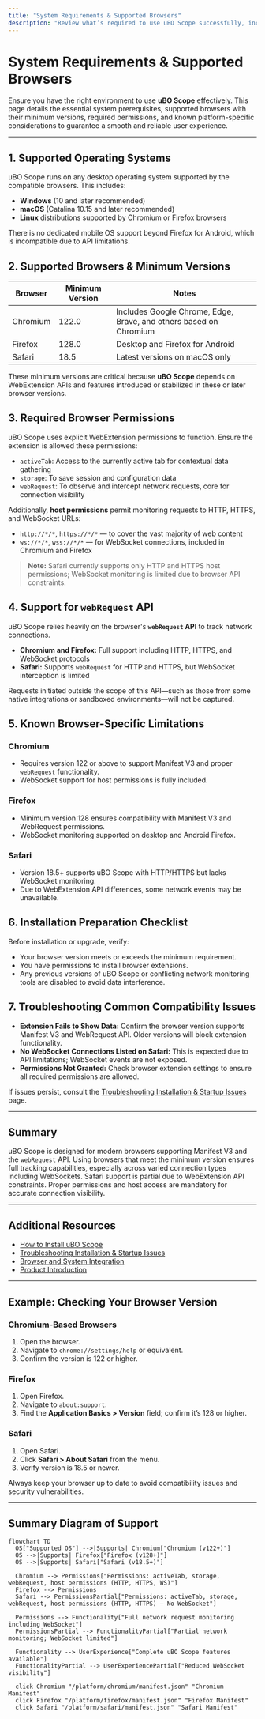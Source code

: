 ```yaml
---
title: "System Requirements & Supported Browsers"
description: "Review what’s required to use uBO Scope successfully, including compatible operating systems, browser versions (Chromium, Firefox, and Safari), and necessary permissions. Learn about support for webRequest APIs and any known browser-specific limitations."
---
```


# System Requirements & Supported Browsers

Ensure you have the right environment to use **uBO Scope** effectively. This page details the essential system prerequisites, supported browsers with their minimum versions, required permissions, and known platform-specific considerations to guarantee a smooth and reliable user experience.

---

## 1. Supported Operating Systems

uBO Scope runs on any desktop operating system supported by the compatible browsers. This includes:
- **Windows** (10 and later recommended)
- **macOS** (Catalina 10.15 and later recommended)
- **Linux** distributions supported by Chromium or Firefox browsers

There is no dedicated mobile OS support beyond Firefox for Android, which is incompatible due to API limitations.

## 2. Supported Browsers & Minimum Versions

| Browser   | Minimum Version | Notes                            |
|-----------|-----------------|---------------------------------|
| Chromium  | 122.0           | Includes Google Chrome, Edge, Brave, and others based on Chromium
| Firefox   | 128.0           | Desktop and Firefox for Android  |
| Safari    | 18.5            | Latest versions on macOS only    |

These minimum versions are critical because **uBO Scope** depends on WebExtension APIs and features introduced or stabilized in these or later browser versions.

## 3. Required Browser Permissions

uBO Scope uses explicit WebExtension permissions to function. Ensure the extension is allowed these permissions:

- `activeTab`: Access to the currently active tab for contextual data gathering
- `storage`: To save session and configuration data
- `webRequest`: To observe and intercept network requests, core for connection visibility

Additionally, **host permissions** permit monitoring requests to HTTP, HTTPS, and WebSocket URLs:

- `http://*/*`, `https://*/*` — to cover the vast majority of web content
- `ws://*/*`, `wss://*/*` — for WebSocket connections, included in Chromium and Firefox

> **Note:** Safari currently supports only HTTP and HTTPS host permissions; WebSocket monitoring is limited due to browser API constraints.

## 4. Support for `webRequest` API

uBO Scope relies heavily on the browser's **`webRequest` API** to track network connections.

- **Chromium and Firefox:** Full support including HTTP, HTTPS, and WebSocket protocols
- **Safari:** Supports `webRequest` for HTTP and HTTPS, but WebSocket interception is limited

Requests initiated outside the scope of this API—such as those from some native integrations or sandboxed environments—will not be captured.

## 5. Known Browser-Specific Limitations

### Chromium
- Requires version 122 or above to support Manifest V3 and proper `webRequest` functionality.
- WebSocket support for host permissions is fully included.

### Firefox
- Minimum version 128 ensures compatibility with Manifest V3 and WebRequest permissions.
- WebSocket monitoring supported on desktop and Android Firefox.

### Safari
- Version 18.5+ supports uBO Scope with HTTP/HTTPS but lacks WebSocket monitoring.
- Due to WebExtension API differences, some network events may be unavailable.

## 6. Installation Preparation Checklist

Before installation or upgrade, verify:

- Your browser version meets or exceeds the minimum requirement.
- You have permissions to install browser extensions.
- Any previous versions of uBO Scope or conflicting network monitoring tools are disabled to avoid data interference.

## 7. Troubleshooting Common Compatibility Issues

- **Extension Fails to Show Data:** Confirm the browser version supports Manifest V3 and WebRequest API. Older versions will block extension functionality.
- **No WebSocket Connections Listed on Safari:** This is expected due to API limitations; WebSocket events are not exposed.
- **Permissions Not Granted:** Check browser extension settings to ensure all required permissions are allowed.

If issues persist, consult the [Troubleshooting Installation & Startup Issues](../getting-started/first-use-and-setup/troubleshooting-startup) page.

---

## Summary

uBO Scope is designed for modern browsers supporting Manifest V3 and the `webRequest` API. Using browsers that meet the minimum version ensures full tracking capabilities, especially across varied connection types including WebSockets. Safari support is partial due to WebExtension API constraints. Proper permissions and host access are mandatory for accurate connection visibility.


---

## Additional Resources

- [How to Install uBO Scope](../getting-started/installation-basics/install-instructions)
- [Troubleshooting Installation & Startup Issues](../getting-started/first-use-and-setup/troubleshooting-startup)
- [Browser and System Integration](../../overview/core-concepts-and-architecture/cross-platform-browser-support)
- [Product Introduction](../../overview/getting-started-with-uboscope/product-introduction)


---

## Example: Checking Your Browser Version

### Chromium-Based Browsers
1. Open the browser.
2. Navigate to `chrome://settings/help` or equivalent.
3. Confirm the version is 122 or higher.

### Firefox
1. Open Firefox.
2. Navigate to `about:support`.
3. Find the **Application Basics > Version** field; confirm it’s 128 or higher.

### Safari
1. Open Safari.
2. Click **Safari > About Safari** from the menu.
3. Verify version is 18.5 or newer.


<Check>
Always keep your browser up to date to avoid compatibility issues and security vulnerabilities.
</Check>

---

## Summary Diagram of Support

```mermaid
flowchart TD
  OS["Supported OS"] -->|Supports| Chromium["Chromium (v122+)"]
  OS -->|Supports| Firefox["Firefox (v128+)"]
  OS -->|Supports| Safari["Safari (v18.5+)"]

  Chromium --> Permissions["Permissions: activeTab, storage, webRequest, host permissions (HTTP, HTTPS, WS)"]
  Firefox --> Permissions
  Safari --> PermissionsPartial["Permissions: activeTab, storage, webRequest, host permissions (HTTP, HTTPS) — No WebSocket"]

  Permissions --> Functionality["Full network request monitoring including WebSocket"]
  PermissionsPartial --> FunctionalityPartial["Partial network monitoring; WebSocket limited"]

  Functionality --> UserExperience["Complete uBO Scope features available"]
  FunctionalityPartial --> UserExperiencePartial["Reduced WebSocket visibility"]

  click Chromium "/platform/chromium/manifest.json" "Chromium Manifest"
  click Firefox "/platform/firefox/manifest.json" "Firefox Manifest"
  click Safari "/platform/safari/manifest.json" "Safari Manifest"
```

